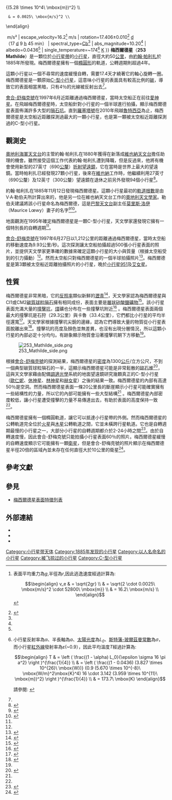 {{Infobox Planet | discovery=yes | physical_characteristics = yes
| bgcolour=#FFFFC0
| name= 梅西爾德星
| image= [[File:(253)_mathilde_crop.jpg|275px]]
| caption= [[會合-舒梅克號|會合-舒梅克號]]拍攝到的梅西爾德星
| discoverer=[[約翰·帕利扎|約翰·帕利扎]]
| discovered=1885年11月12日 
| discovery_ref=<ref name="moore"/>
| alt_names=A915 TN; {{mp|1949 OL|1}}
| mp_category=[[小行星帶|主帶小行星]]
| epoch=2005年1月30日（[[儒略日|JD]] 2453400.5）
| orbit_ref=<ref name="jpl">Unless otherwise noted, parameters are per: {{cite web | last=Yeomans | first=Donald K. | date=2003-08-29 | url=http://ssd.jpl.nasa.gov/sbdb.cgi?sstr=253 | title=253 Mathilde | work=JPL Small-Body Database Browser | publisher=NASA | accessdate=2007-08-29 | archive-date=2007-07-08 | archive-url=https://web.archive.org/web/20070708143010/http://ssd.jpl.nasa.gov/sbdb.cgi?sstr=253 | dead-url=no }}</ref>
<!--
  NOTE: Only 6 digits of the orbital elements are retained here.
        More detailed values are available from the ref.
-->
| aphelion=501.334 [[Giga|G]][[公尺|m]]<br />3.35121 [[天文單位|AU]]
| perihelion=290.564 Gm<br />1.94230 AU
| semimajor=395.949 Gm<br />2.64676 AU
| eccentricity=0.266157
| period=1572.787 [[儒略日|d]]
<br />（4.31 [[儒略年|yr]]）
| mean_anomaly=111.960[[度|°]]
| inclination=6.738°
| asc_node=179.633°
| arg_peri=157.475°
| avg_speed=17.98 km/[[秒|s]]<ref>[[半長軸|半長軸]]為''a''、公轉週期為''T''而偏心率為''e''，因此平均公轉速度為:
:<math>\begin{align}
v_o & = \frac{2\pi a}{T}\left[1-\frac{e^2}{4}-\frac{3e^4}{64} - \dots \right] \\
    & = 18.31\ \mbox{km/s} \left[ 1 - 0.0177 - 0.00008 - \cdots \right] \\
    & \approx 17.98\ \mbox {km/s} \\
\end{align}\!\,</math>
關於橢圓周長的資訊請參閱:
{{cite book 
 | author=H. St̀eocker, J. Harris | year=1998
 | title=Handbook of Mathematics and Computational Science 
 | pages=p. 386 | publisher=Springer
 | id=ISBN 0-387-94746-9 }}</ref>
| dimensions=52.8<ref name="jpl"/> [[公里|km]]<br />(66×48×46 km<ref name="icarus140"/>)
| mass=1.033(±0.044)×10<sup>17</sup><ref name="Yeomans 1997"/> [[公斤|kg]]
| density=1.3<ref name="Yeomans 1997"/> g/[[立方公分|cm³]]
| surface_grav=0.0025<ref>小行星的質量為''m'',半徑為''r'',而''G''則是[[重力常數|重力常數]], 根據[[牛頓萬有引力定律|牛頓萬有引力定律]]得出表面平均重力''g''為:
:<math>\begin{align}
g & = G \frac{m}{r^2} \\
  & = 6.67 \times 10^{-11} \mbox{m}^3/\mbox{kg s}^2 \cdot \frac{1.03 \times 10^{17}\ \mbox{kg}}{(5.28 \times 10^4\ \mbox{m})^2} \\
  & = 0.0025\ \mbox{m/s}^2 \\
\end{align}</math></ref> m/s²
| escape_velocity=16.2<ref>表面平均重力為''g'',半徑為''r'',因此逃逸速度經過計算為:
:<math>\begin{align}
v_e & = \sqrt{2gr} \\
    & = \sqrt{2 \cdot 0.0025\ \mbox{m/s}^2 \cdot 52800\ \mbox{m}} \\
    & = 16.2\ \mbox{m/s} \\
\end{align}</math></ref> m/s
| rotation=17.406±0.010<ref>{{cite journal
  | author=Stefano Mottola ''et al''
  | title=The slow rotation of 253 Mathilde
  | journal=Planetary and Space Science
  | year=1995 | volume=43 | issue=12 | pages=1609-1613
  | url=http://adsabs.harvard.edu/abs/1995P&SS...43.1609M
  | accessdate=2007-02-04 }}</ref> [[儒略日|d]]<br />（17 [[儒略日|d]] 9 [[小時|h]] 45 min）
| spectral_type=[[C-型小行星|Cb]]<ref name="jpl"/>
| abs_magnitude=10.20<ref name="jpl"/>
| albedo=0.0436<ref name="jpl"/>
| single_temperature=~174<ref>小行星反射率為''α''、半長軸為''a''、[[太陽光度|太陽光度]]為''<math>L_0</math>''、[[斯特藩-玻爾茲曼常數|斯特藩-玻爾茲曼常數]]為''σ''，而小行星[[紅外線|紅外線]]發射率為''ε''(~0.9），因此平均溫度''T''經過計算為:
:<math>\begin{align}
T & = \left ( \frac{(1 - \alpha) L_0}{\epsilon \sigma 16 \pi a^2} \right )^{\frac{1}{4}} \\
  & = \left ( \frac{(1 - 0.0436) (3.827 \times 10^{26}\ \mbox{W})} {0.9 (5.670 \times 10^{-8}\ \mbox{W/m}^2\mbox{K}^4) 16 \cdot 3.142 (3.959 \times 10^{11}\ \mbox{m})^2} \right )^{\frac{1}{4}} \\
  & = 173.7\ \mbox{K}
\end{align}</math>

請參閱: {{cite book 
 | author=Torrence V. Johnson, Paul R. Weissman, Lucy-Ann A. McFadden
 | year=2007 | title=Encyclopedia of the Solar System
 | pages=p. 294 | publisher=Elsevier
 | id=ISBN 0-12-088589-1 }}</ref> [[kelvin|K]]
}}
'''梅西爾德星'''（'''253 Mathilde'''）是一顆位於[[小行星帶|小行星帶]]的[[小行星|小行星]]，直徑大約50[[公里|公里]]，由[[約翰·帕利扎|約翰·帕利扎]]於1885年所發現。梅西爾德星擁有一個[[橢圓形|橢圓形]]的軌道，公轉週期則超過4年。

這顆小行星以一個不尋常的速度緩慢自轉，需要17.4天才繞著它的軸心旋轉一圈。梅西爾德星是一顆原始[[C-型小行星|C-型小行星]]，這意味小行星的表面具有較高比例的[[碳|碳]]，導致它的表面相當黑暗，只有4％的光線被反射出去<ref name="flyby"/>。

[[會合-舒梅克號|會合-舒梅克號]]在1997年6月近距離通過梅西爾德星，當時太空船正在前往[[小行星433|愛神星]]。在飛越梅西爾德星時，太空船針對小行星的一個半球進行拍攝，顯示梅西爾德星表面佈滿許多大型的[[隕石坑|隕石坑]]。直到[[羅塞塔號|羅塞塔號]]在2010年飛越[[魯特西亞|魯特西亞]]為止，梅西爾德星是太空船近距離探測過最大的一顆小行星，也是第一顆被太空船近距離探測過的C-型小行星。

==觀測史==
[[奧地利海軍天文台|奧地利海軍天文台]]的主管約翰·帕利扎在1880年獲得在新落成[[維也納天文台|維也納天文台]]擔任助理的機會。雖然接受這個工作代表約翰·帕利扎遭到降職，但是反過來，他將有機會使用新型的27英寸（690[[公釐|公釐]]）[[折射望遠鏡|折射望遠鏡]]，它在當時是世界上最大的望遠鏡。當時帕利扎已經發現27顆小行星，後來在[[維也納|維也納]]工作時，他繼續利用27英寸（690公釐）及12英寸（300公釐）望遠鏡在退休之前另外發現94個小行星<ref>
{{cite web
 | last=Raab
 | first=Herbert
 | date=2002
 | url=http://www.astrometrica.at/Papers/Palisa.pdf
 | format=PDF
 | title=Johann Palisa, the most successful visual discoverer of
 | publisher=Astronomical Society of Linz
 | accessdate=2007-08-27
 | archive-url=https://web.archive.org/web/20070928170558/http://www.astrometrica.at/Papers/Palisa.pdf
 | archive-date=2007-09-28
 | dead-url=yes
 }}
</ref>。

約翰·帕利扎在1885年11月12日發現梅西爾德星。這顆小行星最初的[[軌道根數|軌道根數]]是由V·A·勒伯夫所計算出來的，他是另一位在維也納天文台工作的[[奧地利|奧地利]][[天文學家|天文學家]]。勒伯夫建議將該小行星命名為梅西爾德，這是[[巴黎天文台|巴黎天文台]]副主任[[莫里斯·洛伊|莫里斯·洛伊]]（Maurice Lœwy）妻子的名字<ref name="moore">{{cite book
 | first=Sir Patrick  | last=Moore | authorlink=帕特里克·穆爾
 | date=1999 | title=The Wandering Astronomer
 | url=https://archive.org/details/wanderingastrono0000moor  | publisher=CRC Press | isbn=0750306939 }}</ref><ref name="NEAR_press">{{cite web
 | author=Savage, D.; Young, L.; Diller, G.; Toulouse, A.
 | date=February 1996
 | url=http://www.nasa.gov/home/hqnews/presskit/1996/NEAR_Press_Kit/NEARpk.txt
 | title=Near Earth Asteroid Rendezvous (NEAR) Press Kit
 | publisher=NASA
 | accessdate=2007-08-29
 | archive-date=2012-02-28
 | archive-url=https://www.webcitation.org/65nR7iuap?url=http://www.nasa.gov/home/hqnews/presskit/1996/NEAR_Press_Kit/NEARpk.txt
 | dead-url=no
 }}</ref>。

地面觀測在1995年確定梅西爾德星是一顆C-型小行星，天文學家還發現它擁有一個特別長的自轉週期<ref name="NEAR_press"/>。

[[會合-舒梅克號|會合-舒梅克號]]在1997年6月27日以1,212公里的距離通過梅西爾德星，當時太空船的移動速度為9.93公里/秒。這次探測讓太空船拍攝超過500張小行星表面的照片，並提供天文學家更準確的數據來確定這顆小行星的大小與質量（根據太空船受到的引力攝動）<ref name="Yeomans 1997"/>。然而太空船只對梅西爾德星的一個半球拍攝照片<ref name="aisr33">{{cite journal
 | last=Cheng | first=Andrew F.
 | title=Implications of the NEAR mission for internal structure of Mathilde and Eros
 | journal=Advances in Space Research | date=2004 | volume=33
 | issue=9 | pages=1558–1563
 | url=http://adsabs.harvard.edu/abs/2004AdSpR..33.1558C
 | accessdate=2007-08-29
 | doi=10.1016/S0273-1177(03)00452-6 }}</ref>。梅西爾德星是第3顆被太空船近距離拍攝照片的小行星，晚於[[小行星951|小行星951]]及[[艾女星|艾女星]]。

==性質==
梅西爾德星非常黑暗，它的[[反照率|反照率]]類似新鮮的[[瀝青|瀝青]]<ref>{{cite web | last=Pon | first=Brian | date=June 30, 1999 | url=http://eetd.lbl.gov/HeatIsland/Pavements/Albedo/ | title=Pavement Albedo | publisher=Heat Island Group | accessdate=2007-08-27 | deadurl=yes | archiveurl=https://web.archive.org/web/20070829153207/http://eetd.lbl.gov/HeatIsland/Pavements/Albedo/ | archivedate=2007年8月29日 }}</ref>，天文學家認為梅西爾德星與CI1或CM2[[碳質球粒隕石|碳質球粒隕石]]擁有相同成份，表面主要是[[層狀矽酸鹽礦物|層狀矽酸鹽礦物]]<ref>{{cite conference
 | author=Kelley, M. S.; Gaffey, M. J.; Reddy, V.
 | title=Near-IR Spectroscopy and Possible Meteorite Analogs for Asteroid (253)
 | booktitle=38th Lunar and Planetary Science Conference
 | pages=2366 | publisher=Lunar & Planetary Institute
 | date=March 12–16, 2007 | location=League City, Texas
 | url = http://adsabs.harvard.edu/abs/2007LPI....38.2366K
 | accessdate = 2007-08-29 }}</ref>。該小行星表面充滿大量的[[撞擊坑|撞擊坑]]，[[煤|煤]]礦也分布在一些撞擊坑附近<ref>{{cite web | last=Blue | first=Jennifer | date=August 29, 2007 | url=http://planetarynames.wr.usgs.gov/append6.html#Asteroids | title=Categories for Naming Features on Planets and Satellites | publisher=USGS | accessdate=2007-08-29 | archive-date=2007-08-24 | archive-url=https://web.archive.org/web/20070824115900/http://planetarynames.wr.usgs.gov/append6.html#Asteroids | dead-url=no }}</ref> 。梅西爾德星表面兩個最大的撞擊坑是石狩（29.3公里）與卡魯（33.4公里），它們都比小行星的平均半徑還寬<ref name="icarus140">{{cite journal
  | author=J. Veverka ''et al''
  | title=NEAR Encounter with Asteroid 253 Mathilde: Overview
  | journal=Icarus
  | date=1999
  | volume=140
  | pages=3–16
  | url=http://adsabs.harvard.edu/abs/1999Icar..140....3V
  | accessdate=2007-08-29
  | doi=10.1006/icar.1999.6120
  | archive-date=2012-02-28
  | archive-url=https://www.webcitation.org/65nR4H7tA?url=http://adsabs.harvard.edu/abs/1999Icar..140....3V
  | dead-url=no
  }}</ref>。天文學家根據撞擊坑尖銳的邊緣，認為它們導致大量的物質從小行星表面脫離出來<ref name="flyby">{{cite web
 | last=Williams
 | first=David R.
 | date=December 18, 2001
 | url=http://nssdc.gsfc.nasa.gov/planetary/mission/near/near_mathilde.html
 | title=NEAR Flyby of Asteroid 253 Mathilde
 | publisher=NASA
 | accessdate=2006-08-10
 | archive-date=2006-08-18
 | archive-url=https://web.archive.org/web/20060818193400/http://nssdc.gsfc.nasa.gov/planetary/mission/near/near_mathilde.html
 | dead-url=no
 }}</ref>。撞擊坑的亮度及顏色並無差異，也沒有出現分層情況，所以這顆小行星的內部必定十分均勻。有跡象顯示物質會沿著撞擊坑朝下方移動<ref name="icarus140"/>。

[[Image:253_Mathilde_side.png|right]]

根據[[會合-舒梅克號|會合-舒梅克號]]的探測結果，梅西爾德星的[[密度|密度]]為1300[[公斤|公斤]]/立方公尺，不到一個典型碳質球粒隕石的一半，這顯示梅西爾德星可能是非常鬆散的[[碎石堆|碎石堆]]<ref name="Yeomans 1997">{{cite journal
  | author=D. K. Yeomans ''et al''
  | title=Estimating the mass of asteroid 253 Mathilde from tracking data during the NEAR flyby
  | journal=[[Science_(journal)|Science]]
  | volume=278
  | issue=5346
  | date=1997
  | pages=2106–9
  | pmid=0009405343
  | url=http://www.sciencemag.org/cgi/content/full/278/5346/2106
  | accessdate=2007-08-29
  | doi=10.1126/science.278.5346.2106
  | archive-date=2007-10-01
  | archive-url=https://web.archive.org/web/20071001011145/http://www.sciencemag.org/cgi/content/full/278/5346/2106
  | dead-url=no
  }}</ref>，這與天文學家藉由配備[[調適光學|調適光學]]系統的地面望遠鏡研究幾顆真正的C-型小行星（[[小行星45|歐仁妮]]、[[休神星|休神星]]、[[林神星|林神星]]和[[赫女星|赫女星]]）之後的結果一致。梅西爾德星的內部有高達50％是空洞。然而梅西爾德星表面一條20公里長的斷崖顯示小行星可能確實擁有一些結構性的力量，所以它的內部可能擁有一些大型結構<ref name="aisr33"/> 。梅西爾德星內部密度較低，讓小行星遭受撞擊的力量不易傳達出去，有助於表面的高度保持一致<ref name="icarus140"/>。

梅西爾德星擁有一個橢圓軌道，讓它可以抵達小行星帶的外側。然而梅西爾德星的公轉軌道完全位於[[火星|火星]]與[[木星|木星]]公轉軌道之間，它並未橫跨行星軌道。它也是自轉週期最慢的小行星之一，大部分小行星的自轉週期都介於2-24小時之間<ref>{{cite web
 | last=Lang
 | first=Kenneth R.
 | date=2003
 | url=http://ase.tufts.edu/cosmos/view_chapter.asp?id=15&page=3
 | title=2. Asteroids and meteorites, Size, color and spin
 | work=NASA's Cosmos
 | publisher=NASA
 | accessdate=2007-08-29
 | archive-date=2012-08-06
 | archive-url=https://www.webcitation.org/69io1CLu5?url=http://ase.tufts.edu/cosmos/view_chapter.asp?id=15
 | dead-url=no
 }}</ref>。由於自轉速度慢，因此會合-舒梅克號只能拍攝小行星表面60％的照片。梅西爾德星緩慢的自轉速度顯示它可能擁有一顆[[衛星|衛星]]，但是會合-舒梅克號的照片顯示在梅西爾德星半徑20倍的區域內並未存在任何直徑大於10公里的衛星<ref>{{cite journal
 | author=W. J. Merline ''et al''
 | title=Search for Satellites of 253 Mathilde from Near-Earth Asteroid Rendezvous Flyby Data
 | journal=Meteoritics & Planetary Science
 | date=1998 | volume=33 | pages=A105
 | url=http://adsabs.harvard.edu/abs/1998M&PSA..33..105M
 | accessdate=2007-08-29
 | doi=10.1006/icar.1999.6120 }}</ref>。

== 參考文獻 ==

{{reflist}}
{{cite web
 | author=Bowell, Ted; and Koehn, Bruce
 | date=2007-09-02
 | url=ftp://ftp.lowell.edu/pub/elgb/astorb.html
 | title=The Asteroid Orbital Elements Database
 | publisher=Lowell Observatory
 | accessdate=2007-09-02
 }}{{Dead link}}

== 參見 ==
* [[梅西爾德星表面特徵列表|梅西爾德星表面特徵列表]]

== 外部連結 ==
{{Commons|(253) Mathilde|253 Mathilde}}
*{{cite web
 | author=Bowell, Ted; and Koehn, Bruce
 | date=September 2, 2007
 | url=ftp://ftp.lowell.edu/pub/elgb/astorb.html
 | title=The Asteroid Orbital Elements Database
 | publisher=Lowell Observatory
 | accessdate=2007-09-02
 }}{{Dead link}}
*{{cite web | author=Staff | date=August 28, 2007 | url=http://cfa-www.harvard.edu/iau/lists/NumberedMPs.html | title=Discovery Circumstances: Numbered Minor Planets | publisher=Minor Planet Center | accessdate=2007-09-02 | archive-date=2008-05-10 | archive-url=https://web.archive.org/web/20080510154135/http://cfa-www.harvard.edu/iau/lists/NumberedMPs.html | dead-url=no }}
*{{cite news | last=Hall | first=Alan | date=June 30, 1997 | title=NEAR-ing Mathilde | publisher=Scientific American | url=http://www.sciam.com/article.cfm?articleID=000944D0-BE16-1CF3-93F6809EC5880000 | accessdate=2007-08-29 | archive-date=2007-09-26 | archive-url=https://web.archive.org/web/20070926222927/http://www.sciam.com/article.cfm?articleID=000944D0-BE16-1CF3-93F6809EC5880000 | dead-url=no }}

{{Minor Planet Number|(252)[[小行星252|小行星252]]|(254)[[小行星254|小行星254]]}}
{{梅西爾德星}}
{{小天體}}

[[Category:小行星带天体|Category:小行星带天体]]
[[Category:1885年发现的小行星|Category:1885年发现的小行星]]
[[Category:以人名命名的小行星|Category:以人名命名的小行星]]
[[Category:被飞掠过的小行星|Category:被飞掠过的小行星]]
[[Category:C-型小行星|Category:C-型小行星]]